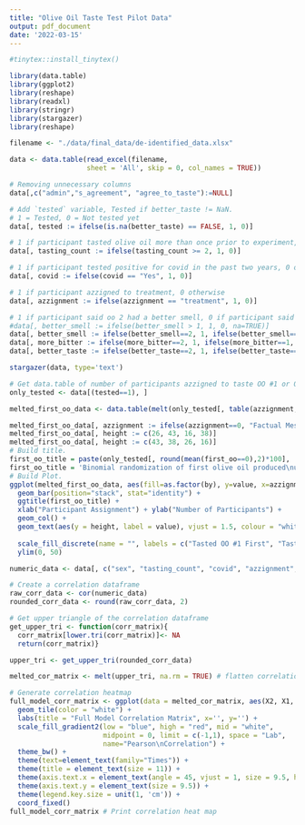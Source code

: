 ```yaml
---
title: "Olive Oil Taste Test Pilot Data"
output: pdf_document
date: '2022-03-15'
---
```



```r
#tinytex::install_tinytex()

library(data.table)
library(ggplot2)
library(reshape)
library(readxl)
library(stringr)
library(stargazer)
library(reshape)
```

```r
filename <- "./data/final_data/de-identified_data.xlsx"

data <- data.table(read_excel(filename, 
                   sheet = 'All', skip = 0, col_names = TRUE))
```
```r
# Removing unnecessary columns
data[,c("admin","s_agreement", "agree_to_taste"):=NULL]

# Add `tested` variable, Tested if better_taste != NaN.
# 1 = Tested, 0 = Not tested yet
data[, tested := ifelse(is.na(better_taste) == FALSE, 1, 0)]

# 1 if participant tasted olive oil more than once prior to experiment, 0 otherwise
data[, tasting_count := ifelse(tasting_count >= 2, 1, 0)]

# 1 if participant tested positive for covid in the past two years, 0 otherwise
data[, covid := ifelse(covid == "Yes", 1, 0)]

# 1 if participant azzigned to treatment, 0 otherwise
data[, azzignment := ifelse(azzignment == "treatment", 1, 0)]

# 1 if participant said oo 2 had a better smell, 0 if participant said oo 1 had a better smell, NA if same
#data[, better_smell := ifelse(better_smell > 1, 1, 0, na=TRUE)]
data[, better_smell := ifelse(better_smell==2, 1, ifelse(better_smell==1, 0, NaN))]
data[, more_bitter := ifelse(more_bitter==2, 1, ifelse(more_bitter==1, 0, NaN))]
data[, better_taste := ifelse(better_taste==2, 1, ifelse(better_taste==1, 0, NaN))]
```


```r
stargazer(data, type='text')
```




```r
# Get data.table of number of participants azzigned to taste OO #1 or OO #2 first by `azzignment`.
only_tested <- data[(tested==1), ]

melted_first_oo_data <- data.table(melt(only_tested[, table(azzignment, by=(first_oo))], id=c("azzignment")))

melted_first_oo_data[, azzignment := ifelse(azzignment==0, "Factual Message\n(Control)", "Marketing Message\n(Treatment)")]
melted_first_oo_data[, height := c(26, 43, 16, 38)]
melted_first_oo_data[, height := c(43, 38, 26, 16)]
# Build title.
first_oo_title = paste(only_tested[, round(mean(first_oo==0),2)*100], '% of all participants assigned to smell and sip olive oil #1 first.', sep='')
first_oo_title = 'Binomial randomization of first olive oil produced\nuneven partitions within message groups.'
# Build Plot.
ggplot(melted_first_oo_data, aes(fill=as.factor(by), y=value, x=azzignment)) + 
  geom_bar(position="stack", stat="identity") +
  ggtitle(first_oo_title) +
  xlab("Participant Assignment") + ylab("Number of Participants") + 
  geom_col() +
  geom_text(aes(y = height, label = value), vjust = 1.5, colour = "white") +
  
  scale_fill_discrete(name = "", labels = c("Tasted OO #1 First", "Tasted OO #2 First")) +
  ylim(0, 50)

```

```r
numeric_data <- data[, c("sex", "tasting_count", "covid", "azzignment", "first_oo", "better_smell", "more_bitter", "better_taste")]

# Create a correlation dataframe
raw_corr_data <- cor(numeric_data)
rounded_corr_data <- round(raw_corr_data, 2)

# Get upper triangle of the correlation dataframe
get_upper_tri <- function(corr_matrix){
  corr_matrix[lower.tri(corr_matrix)]<- NA
  return(corr_matrix)}

upper_tri <- get_upper_tri(rounded_corr_data)

melted_cor_matrix <- melt(upper_tri, na.rm = TRUE) # flatten correlation dataframe

# Generate correlation heatmap
full_model_corr_matrix <- ggplot(data = melted_cor_matrix, aes(X2, X1, fill = value)) + 
  geom_tile(color = "white") +
  labs(title = "Full Model Correlation Matrix", x='', y='') +
  scale_fill_gradient2(low = "blue", high = "red", mid = "white", 
                       midpoint = 0, limit = c(-1,1), space = "Lab", 
                       name="Pearson\nCorrelation") +
  theme_bw() + 
  theme(text=element_text(family="Times")) +
  theme(title = element_text(size = 11)) +
  theme(axis.text.x = element_text(angle = 45, vjust = 1, size = 9.5, hjust = 1)) +
  theme(axis.text.y = element_text(size = 9.5)) +
  theme(legend.key.size = unit(1, 'cm')) +
  coord_fixed()
full_model_corr_matrix # Print correlation heat map
```
